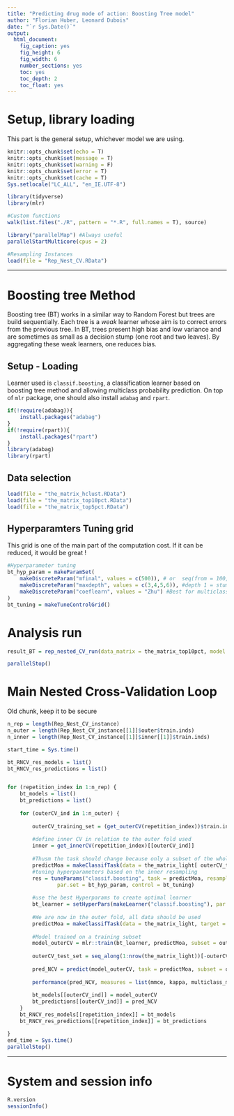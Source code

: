 ```yaml
---
title: "Predicting drug mode of action: Boosting Tree model"
author: "Florian Huber, Leonard Dubois"
date: "`r Sys.Date()`"
output:
  html_document:
    fig_caption: yes
    fig_height: 6
    fig_width: 6
    number_sections: yes
    toc: yes
    toc_depth: 2
    toc_float: yes
---
```


# Setup, library loading

This part is the general setup, whichever model we are using.

```r
knitr::opts_chunk$set(echo = T)
knitr::opts_chunk$set(message = T)
knitr::opts_chunk$set(warning = F)
knitr::opts_chunk$set(error = T)
knitr::opts_chunk$set(cache = T)
Sys.setlocale("LC_ALL", "en_IE.UTF-8")

library(tidyverse)
library(mlr)

#Custom functions
walk(list.files("./R", pattern = "*.R", full.names = T), source)

library("parallelMap") #Always useful
parallelStartMulticore(cpus = 2)

#Resampling Instances
load(file = "Rep_Nest_CV.RData")

```

***

# Boosting tree Method

Boosting tree (BT) works in a similar way to Random Forest but trees are build sequentially. Each tree is a *weak* learner whose aim is to correct errors from the previous tree. In BT, trees present high bias and low variance and are sometimes as small as a decision stump (one root and two leaves). By aggregating these weak learners, one reduces bias.

## Setup - Loading

Learner used is `classif.boosting`, a classification learner based on boosting tree method and allowing multiclass probability prediction.
On top of `mlr` package, one should also install `adabag` and `rpart`.

```r
if(!require(adabag)){
    install.packages("adabag")
}
if(!require(rpart)){
    install.packages("rpart")
}
library(adabag)
library(rpart)

```

## Data selection

```r
load(file = "the_matrix_hclust.RData")
load(file = "the_matrix_top10pct.RData")
load(file = "the_matrix_top5pct.RData")

```

## Hyperparamters Tuning grid

This grid is one of the main part of the computation cost. If it can be reduced, it would be great !

```r

#Hyperparameter tuning
bt_hyp_param = makeParamSet(
    makeDiscreteParam("mfinal", values = c(500)), # or  seq(from = 100, to = 400, by = 20)
    makeDiscreteParam("maxdepth", values = c(3,4,5,6)), #depth 1 = stump, 2 leaves for 4 classes, makes no sense 
    makeDiscreteParam("coeflearn", values = "Zhu") #Best for multiclass problem
)
bt_tuning = makeTuneControlGrid()


```

# Analysis run

```r

result_BT = rep_nested_CV_run(data_matrix = the_matrix_top10pct, model = "classif.boosting", rep_instance = Rep_Nest_CV_instance, run_hyp_param = bt_hyp_param, run_tuning = bt_tuning)

parallelStop()
```







# Main Nested Cross-Validation Loop

Old chunk, keep it to be secure

```r
n_rep = length(Rep_Nest_CV_instance)
n_outer = length(Rep_Nest_CV_instance[[1]]$outer$train.inds)
n_inner = length(Rep_Nest_CV_instance[[1]]$inner[[1]]$train.inds)

start_time = Sys.time()

bt_RNCV_res_models = list()
bt_RNCV_res_predictions = list()


for (repetition_index in 1:n_rep) {
    bt_models = list()
    bt_predictions = list()
    
    for (outerCV_ind in 1:n_outer) {
            
        outerCV_training_set = (get_outerCV(repetition_index))$train.ind[[outerCV_ind]]
        
        #define inner CV in relation to the outer fold used
        inner = get_innerCV(repetition_index)[[outerCV_ind]]
        
        #Thusm the task should change because only a subset of the whole data should be used
        predictMoa = makeClassifTask(data = the_matrix_light[ outerCV_training_set , ], target = "process_broad")
        #tuning hyperparameters based on the inner resampling
        res = tuneParams("classif.boosting", task = predictMoa, resampling = inner,
                par.set = bt_hyp_param, control = bt_tuning)
        
        #use the best Hyperparams to create optimal learner
        bt_learner = setHyperPars(makeLearner("classif.boosting"), par.vals = res$x)
        
        #We are now in the outer fold, all data should be used
        predictMoa = makeClassifTask(data = the_matrix_light, target = "process_broad")
        
        #Model trained on a training subset
        model_outerCV = mlr::train(bt_learner, predictMoa, subset = outerCV_training_set)
        
        outerCV_test_set = seq_along(1:nrow(the_matrix_light))[-outerCV_training_set]
        
        pred_NCV = predict(model_outerCV, task = predictMoa, subset = outerCV_test_set)
        
        performance(pred_NCV, measures = list(mmce, kappa, multiclass_mcc))
        
        bt_models[[outerCV_ind]] = model_outerCV 
        bt_predictions[[outerCV_ind]] = pred_NCV
    }
    bt_RNCV_res_models[[repetition_index]] = bt_models
    bt_RNCV_res_predictions[[repetition_index]] = bt_predictions

}
end_time = Sys.time()
parallelStop()
```



***

# System and session info

```r
R.version
sessionInfo()
```

